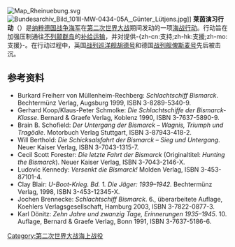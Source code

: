 {{operational plan
| name        = Operation Rheinübung<br/>萊茵演習行動
| partof      = [[大西洋海戰_(1939年－1945年)|大西洋海戰]]的一部份
| image       = 
| caption     = 
| scope       = 
| type        = 襲擊商船
| location    = [[大西洋|大西洋]]
| coordinates = 
| planned     = 
| planned_by  = 
| objective   = 
| target      = 
| date        = 1941年5月18 - 27日
| time        = 
| time-begin  = 
| time-end    = 
| timezone    = 
| executed_by = [[俾斯麥號戰艦|俾斯麥號戰艦]] <br/>[[欧根亲王号重巡洋舰|欧根亲王号重巡洋舰]]
| outcome     = {{HMS|Hood|51|6}} sunk, {{HMS|Prince of Wales|53|2}} damaged, ''Bismarck'' sunk
| casualties  = 
| fatalities  = 
| injuries    = 
}}

[[File:Map_Rheinuebung.svg|thumb]]
[[File:Bundesarchiv_Bild_101II-MW-0434-05A,_Günter_Lütjens.jpg|thumb]]]]
'''莱茵演习行动'''（{{lang-de|'''Unternehmen Rheinübung'''}}）是[[纳粹德国|纳粹德国]][[战争海军|战争海军]]在[[第二次世界大战|第二次世界大战]]期间发动的一项[[海战|海战]][[军事行动|行动]]。行动旨在加强压制通往[[不列颠群岛|不列颠群岛]]的[[补给线|补给运输]]，并对{{link-de|潜艇战爭|U-Boot-Krieg}}提供-{zh-cn:支持;zh-hk:支援;zh-mo:支援}-。在行动过程中，英国[[战列巡洋舰|战列巡洋舰]][[胡德号战列巡洋舰|胡德号]]和德国[[战列舰|战列舰]][[俾斯麥號戰列艦|俾斯麦号]]先后被击沉。

== 参考资料 ==
* Burkard Freiherr von Müllenheim-Rechberg: ''Schlachtschiff Bismarck''. Bechtermünz Verlag, Augsburg 1999, ISBN 3-8289-5340-9.
* Gerhard Koop/Klaus-Peter Schmolke: ''Die Schlachtschiffe der Bismarck-Klasse''. Bernard & Graefe Verlag, Koblenz 1990, ISBN 3-7637-5890-9.
* Brain B. Schofield: ''Der Untergang der Bismarck – Wagnis, Triumph und Tragödie''. Motorbuch Verlag Stuttgart, ISBN 3-87943-418-2.
* Will Berthold: ''Die Schicksalsfahrt der Bismarck – Sieg und Untergang''. Neuer Kaiser Verlag, ISBN 3-7043-1315-7.
* Cecil Scott Forester: ''Die letzte Fahrt der Bismarck'' (Originaltitel: ''Hunting the Bismarck''). Neuer Kaiser Verlag, ISBN 3-7043-2146-X.
* Ludovic Kennedy: ''Versenkt die Bismarck!'' Molden Verlag, ISBN 3-453-87101-4.
* Clay Blair: ''U-Boot-Krieg. Bd. 1. Die Jäger: 1939–1942.'' Bechtermünz Verlag, 1998, ISBN 3-453-12345-X.
* Jochen Brennecke: ''Schlachtschiff Bismarck''. 6., überarbeitete Auflage, Koehlers Verlagsgesellschaft, Hamburg 2003, ISBN 3-7822-0877-3.
* Karl Dönitz: ''Zehn Jahre und zwanzig Tage, Erinnerungen 1935–1945''. 10. Auflage, Bernard & Graefe Verlag, Bonn 1991, ISBN 3-7637-5186-6.

[[Category:第二次世界大战海上战役|Category:第二次世界大战海上战役]]